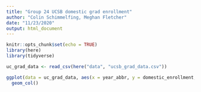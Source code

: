 ```yaml
---
title: "Group 24 UCSB domestic grad enrollment"
author: "Colin Schimmelfing, Meghan Fletcher"
date: "11/23/2020"
output: html_document
---
```


```r
knitr::opts_chunk$set(echo = TRUE)
library(here)
library(tidyverse)

uc_grad_data <- read_csv(here("data", "ucsb_grad_data.csv"))


```


```r
ggplot(data = uc_grad_data, aes(x = year_abbr, y = domestic_enrollment, fill = ethnicity)) +
  geom_col()
```



